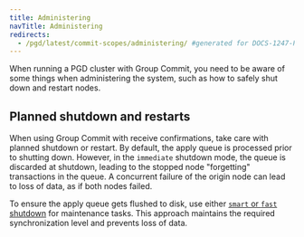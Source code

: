 ```yaml
---
title: Administering
navTitle: Administering
redirects:
  - /pgd/latest/commit-scopes/administering/ #generated for DOCS-1247-PGD-6.0-Docs
---
```


When running a PGD cluster with Group Commit, you need to
be aware of some things when administering the system, such as how to safely shut down and 
restart nodes.

## Planned shutdown and restarts

When using Group Commit with receive confirmations, take care
with planned shutdown or restart. By default, the apply queue is processed
prior to shutting down. However, in the `immediate` shutdown mode, the queue
is discarded at shutdown, leading to the stopped node "forgetting"
transactions in the queue. A concurrent failure of the origin node can
lead to loss of data, as if both nodes failed.

To ensure the apply queue gets flushed to disk, use either
[`smart` or `fast` shutdown](https://www.postgresql.org/docs/current/server-shutdown.html) for maintenance tasks. This approach maintains the
required synchronization level and prevents loss of data.

